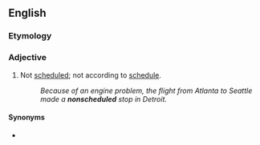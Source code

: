 ==English==

===Etymology===
{{prefix|en|non|scheduled}}

===Adjective===
{{en-adj|-}}

# Not [[scheduled]]; not according to [[schedule]].
#: ''Because of an engine problem, the flight from Atlanta to Seattle made a '''nonscheduled''' stop in Detroit.''

====Synonyms====
* {{l|en|unscheduled}}